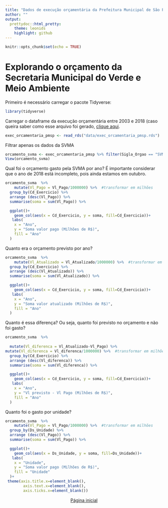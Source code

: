 ```yaml
---
title: "Dados de execução orçamentária da Prefeitura Municipal de São Paulo utilizando R"
author: ""
output:
  prettydoc::html_pretty:
    theme: leonids
    highlight: github
---
```


```r
knitr::opts_chunk$set(echo = TRUE)
```
# Explorando o orçamento da Secretaria Municipal do Verde e Meio Ambiente


Primeiro é necessário carregar o pacote Tidyverse:
```r
library(tidyverse)

```
Carregar o dataframe da execução orçamentária entre 2003 e 2018 (caso queira saber como esse arquivo foi gerado, [clique aqui](preparardados.html).
```r
exec_orcamentaria_pmsp <- read_rds("data/exec_orcamentaria_pmsp.rds")
```

 Filtrar apenas os dados da SVMA

```r
orcamento_svma <- exec_orcamentaria_pmsp %>% filter(Sigla_Orgao == "SVMA")
View(orcamento_svma)
```


Qual foi o orçamento gasto pela SVMA por ano?
É importante considerar que o ano de 2018 está incompleto, pois ainda estamos em outubro.
```r
orcamento_svma  %>% 
    mutate(Vl_Pago = Vl_Pago/1000000) %>%  #transformar em milhões
  group_by(Cd_Exercicio) %>%  
  arrange (desc(Vl_Pago)) %>% 
  summarise(soma = sum(Vl_Pago)) %>% 

  ggplot()+
    geom_col(aes(x = Cd_Exercicio, y = soma, fill=Cd_Exercicio))+
   labs(
    x = "Ano", 
    y = "Soma valor pago (Milhões de R$)",
    fill = "Ano"
  )
```


Quanto era o orçamento previsto por ano? 

```r
orcamento_svma  %>% 
    mutate(Vl_Atualizado = Vl_Atualizado/1000000) %>%  #transformar em milhões
  group_by(Cd_Exercicio) %>%  
  arrange (desc(Vl_Atualizado)) %>% 
  summarise(soma = sum(Vl_Atualizado)) %>% 

  ggplot()+
    geom_col(aes(x = Cd_Exercicio, y = soma, fill=Cd_Exercicio))+
   labs(
    x = "Ano", 
    y = "Soma valor atualizado (Milhões de R$)",
    fill = "Ano"
  )
```


Quanto é essa diferença? Ou seja, quanto foi previsto no orçamento e não foi gasto?

```r
orcamento_svma  %>% 
    
  mutate(Vl_diferenca = Vl_Atualizado-Vl_Pago) %>% 
mutate(Vl_diferenca = Vl_diferenca/1000000) %>%  #transformar em milhões
  group_by(Cd_Exercicio) %>%  
  arrange (desc(Vl_diferenca)) %>% 
  summarise(soma = sum(Vl_diferenca)) %>% 

  ggplot()+
    geom_col(aes(x = Cd_Exercicio, y = soma, fill=Cd_Exercicio))+
   labs(
    x = "Ano", 
    y = "Vl previsto - Vl Pago (Milhões de R$)",
    fill = "Ano"
  )
```


Quanto foi o gasto por unidade?
```r
orcamento_svma  %>% 
    mutate(Vl_Pago = Vl_Pago/1000000) %>%  #transformar em milhões
  group_by(Ds_Unidade) %>%  
  arrange (desc(Vl_Pago)) %>% 
  summarise(soma = sum(Vl_Pago)) %>% 

  ggplot()+
    geom_col(aes(x = Ds_Unidade, y = soma, fill=Ds_Unidade))+
   labs(
    x = "Unidade", 
    y = "Soma valor pago (Milhões de R$)",
    fill = "Unidade"
  )+
 theme(axis.title.x=element_blank(),
        axis.text.x=element_blank(),
        axis.ticks.x=element_blank())
```



<center>[Página inicial](index.html)
</center>